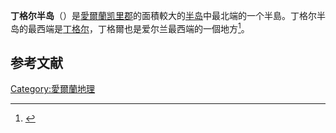 {{coord|52|11|36|N|10|05|02|W|region:IE_type:landmark_source:dewiki|display=title}}
{{Infobox peninsulas
|name=丁格尔半岛
|local_name= ''Corca Dhuibhne''
|image_name=File:Dingle Peninsula.png
|image_caption=Location of the Dingle Peninsula
|image_size=200px
|image_alt=
|map        = 
|location = [[爱尔兰岛|爱尔兰岛]]
|waterbody = {{plainlist|
*[[大西洋|大西洋]]}}
|coordinates = 
|area_km2 = 583
|highest_mount = {{link-en|布蘭登山 |Mount Brandon}}
|elevation_m = 952
|Country_heading = 
|country = [[爱尔兰|爱尔兰]]
|country_admin_divisions_title = 郡
|country_admin_divisions =  [[凱里郡|凱里郡]]
|country_admin_divisions_title_1 = 
|country_admin_divisions_1 = 
|country_1 = 
|country_1_admin_divisions_title = 
|country_1_admin_divisions = 
|density_km2 =
|demonym =
|population = 
|population_as_of= 
|ethnic_groups=
|additional_info=
}}'''丁格尔半岛'''（{{Lang-ga|Corca Dhuibhne}}）是[[愛爾蘭|愛爾蘭]][[凱里郡|凯里郡]]的面積較大的[[半岛|半岛]]中最北端的一个半島。丁格尔半岛的最西端是[[丁格尔|丁格尔]]，丁格爾也是爱尔兰最西端的一個地方<ref>{{Cite book|last=MacCulloch|first=JR|date=1837|title=Statistical Account of the British Empire (volume 1)|url=https://books.google.com/books?id=WETillZI8rwC&pg=PA345|location=London|publisher=Charles Knight & Co|page=345|isbn=|accessdate=13 May 2014}}</ref>。

== 参考文献 ==
{{Reflist}}

[[Category:愛爾蘭地理|Category:愛爾蘭地理]]